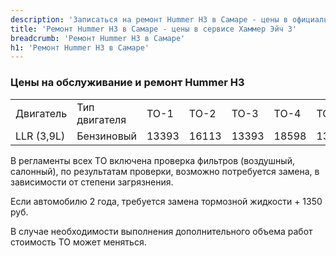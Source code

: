 ```yaml
---
description: 'Записаться на ремонт Hummer H3 в Самаре - цены в официальном сервисе Хаммер Эйч 3'
title: 'Ремонт Hummer H3 в Самаре - цены в сервисе Хаммер Эйч 3'
breadcrumb: 'Ремонт Hummer H3 в Самаре'
h1: 'Ремонт Hummer H3 в Самаре'
---
```

<h3>Цены на обслуживание и ремонт Hummer H3</h3>
<p>
</p>
<table>
<tbody>
<tr>
	<td>
		Двигатель
	</td>
	<td>
		Тип двигателя
	</td>
	<td>
		ТО-1
	</td>
	<td>
		ТО-2
	</td>
	<td>
		ТО-3
	</td>
	<td>
		ТО-4
	</td>
	<td>
		ТО-5
	</td>
	<td>
		ТО-6&nbsp;
	</td>
	<td>
		ТО-7
	</td>
	<td>
		ТО-8
	</td>
	<td>
		ТО-9&nbsp;
	</td>
</tr>
<tr>
	<td>
		LLR (3,9L)
	</td>
	<td>
		Бензиновый
	</td>
	<td>
		13393
	</td>
	<td>
		16113
	</td>
	<td>
		13393
	</td>
	<td>
		18598
	</td>
	<td>
		13393
	</td>
	<td>
		16113
	</td>
	<td>
		13393
	</td>
	<td>
		18598
	</td>
	<td>
		13393
	</td>
</tr>
</tbody>
</table>
<p>
	В регламенты всех ТО включена проверка фильтров (воздушный, салонный), по результатам проверки, возможно потребуется замена, в зависимости от степени загрязнения.
</p>
<p>
	Если автомобилю 2 года, требуется замена тормозной жидкости + 1350 руб.
</p>
<p>
	В случае необходимости выполнения дополнительного объема работ стоимость ТО может меняться.
</p>